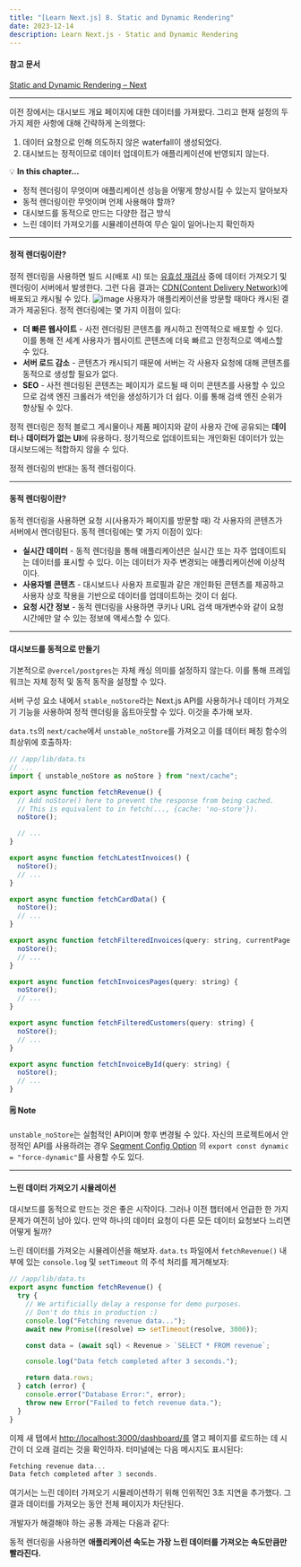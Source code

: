 ```yaml
---
title: "[Learn Next.js] 8. Static and Dynamic Rendering"
date: 2023-12-14
description: Learn Next.js - Static and Dynamic Rendering
---
```


#### 참고 문서

[Static and Dynamic Rendering – Next](https://nextjs.org/learn/dashboard-app/static-and-dynamic-rendering)

---

이전 장에서는 대시보드 개요 페이지에 대한 데이터를 가져왔다. 그리고 현재 설정의 두 가지 제한 사항에 대해 간략하게 논의했다:

1. 데이터 요청으로 인해 의도하지 않은 waterfall이 생성되었다.
2. 대시보드는 정적이므로 데이터 업데이트가 애플리케이션에 반영되지 않는다.

💡 **In this chapter…**

- 정적 렌더링이 무엇이며 애플리케이션 성능을 어떻게 향상시킬 수 있는지 알아보자
- 동적 렌더링이란 무엇이며 언제 사용해야 할까?
- 대시보드를 동적으로 만드는 다양한 접근 방식
- 느린 데이터 가져오기를 시뮬레이션하여 무슨 일이 일어나는지 확인하자

---

#### 정적 렌더링이란?

정적 렌더링을 사용하면 빌드 시(배포 시) 또는 [유효성 재검사](https://nextjs.org/docs/app/building-your-application/data-fetching/fetching-caching-and-revalidating#revalidating-data) 중에 데이터 가져오기 및 렌더링이 서버에서 발생한다. 그런 다음 결과는 [CDN(Content Delivery Network)](https://nextjs.org/docs/app/building-your-application/rendering/server-components#static-rendering-default)에 배포되고 캐시될 수 있다.
![image](https://github.com/tamoimi/tami-dev-blog/assets/100749520/a4867186-b487-4556-a1f7-b3deb677b178)
사용자가 애플리케이션을 방문할 때마다 캐시된 결과가 제공된다. 정적 렌더링에는 몇 가지 이점이 있다:

- **더 빠른 웹사이트** - 사전 렌더링된 콘텐츠를 캐시하고 전역적으로 배포할 수 있다. 이를 통해 전 세계 사용자가 웹사이트 콘텐츠에 더욱 빠르고 안정적으로 액세스할 수 있다.
- **서버 로드 감소** - 콘텐츠가 캐시되기 때문에 서버는 각 사용자 요청에 대해 콘텐츠를 동적으로 생성할 필요가 없다.
- **SEO** - 사전 렌더링된 콘텐츠는 페이지가 로드될 때 이미 콘텐츠를 사용할 수 있으므로 검색 엔진 크롤러가 색인을 생성하기가 더 쉽다. 이를 통해 검색 엔진 순위가 향상될 수 있다.

정적 렌더링은 정적 블로그 게시물이나 제품 페이지와 같이 사용자 간에 공유되는 **데이터**나 **데이터가 없는 UI**에 유용하다. 정기적으로 업데이트되는 개인화된 데이터가 있는 대시보드에는 적합하지 않을 수 있다.

정적 렌더링의 반대는 동적 렌더링이다.

---

#### 동적 렌더링이란?

동적 렌더링을 사용하면 요청 시(사용자가 페이지를 방문할 때) 각 사용자의 콘텐츠가 서버에서 렌더링된다. 동적 렌더링에는 몇 가지 이점이 있다:

- **실시간 데이터** - 동적 렌더링을 통해 애플리케이션은 실시간 또는 자주 업데이트되는 데이터를 표시할 수 있다. 이는 데이터가 자주 변경되는 애플리케이션에 이상적이다.
- **사용자별 콘텐츠** - 대시보드나 사용자 프로필과 같은 개인화된 콘텐츠를 제공하고 사용자 상호 작용을 기반으로 데이터를 업데이트하는 것이 더 쉽다.
- **요청 시간 정보** - 동적 렌더링을 사용하면 쿠키나 URL 검색 매개변수와 같이 요청 시간에만 알 수 있는 정보에 액세스할 수 있다.

---

#### 대시보드를 동적으로 만들기

기본적으로 `@vercel/postgres`는 자체 캐싱 의미를 설정하지 않는다. 이를 통해 프레임워크는 자체 정적 및 동적 동작을 설정할 수 있다.

서버 구성 요소 내에서 `stable_noStore`라는 Next.js API를 사용하거나 데이터 가져오기 기능을 사용하여 정적 렌더링을 옵트아웃할 수 있다. 이것을 추가해 보자.

`data.ts`의 `next/cache`에서 `unstable_noStore`를 가져오고 이를 데이터 페칭 함수의 최상위에 호출하자:

```jsx
// /app/lib/data.ts
// ...
import { unstable_noStore as noStore } from "next/cache";

export async function fetchRevenue() {
  // Add noStore() here to prevent the response from being cached.
  // This is equivalent to in fetch(..., {cache: 'no-store'}).
  noStore();

  // ...
}

export async function fetchLatestInvoices() {
  noStore();
  // ...
}

export async function fetchCardData() {
  noStore();
  // ...
}

export async function fetchFilteredInvoices(query: string, currentPage: number) {
  noStore();
  // ...
}

export async function fetchInvoicesPages(query: string) {
  noStore();
  // ...
}

export async function fetchFilteredCustomers(query: string) {
  noStore();
  // ...
}

export async function fetchInvoiceById(query: string) {
  noStore();
  // ...
}
```

#### 🗒️ Note

`unstable_noStore`는 실험적인 API이며 향후 변경될 수 있다. 자신의 프로젝트에서 안정적인 API를 사용하려는 경우 [Segment Config Option](https://nextjs.org/docs/app/api-reference/file-conventions/route-segment-config) 의 `export const dynamic = "force-dynamic"`를 사용할 수도 있다.

---

#### 느린 데이터 가져오기 시뮬레이션

대시보드를 동적으로 만드는 것은 좋은 시작이다. 그러나 이전 챕터에서 언급한 한 가지 문제가 여전히 남아 있다. 만약 하나의 데이터 요청이 다른 모든 데이터 요청보다 느리면 어떻게 될까?

느린 데이터를 가져오는 시뮬레이션을 해보자. `data.ts` 파일에서 `fetchRevenue()` 내부에 있는 `console.log` 및 `setTimeout` 의 주석 처리를 제거해보자:

```jsx
// /app/lib/data.ts
export async function fetchRevenue() {
  try {
    // We artificially delay a response for demo purposes.
    // Don't do this in production :)
    console.log("Fetching revenue data...");
    await new Promise((resolve) => setTimeout(resolve, 3000));

    const data = (await sql) < Revenue > `SELECT * FROM revenue`;

    console.log("Data fetch completed after 3 seconds.");

    return data.rows;
  } catch (error) {
    console.error("Database Error:", error);
    throw new Error("Failed to fetch revenue data.");
  }
}
```

이제 새 탭에서 [http://localhost:3000/dashboard/를](http://localhost:3000/dashboard/%EB%A5%BC) 열고 페이지를 로드하는 데 시간이 더 오래 걸리는 것을 확인하자. 터미널에는 다음 메시지도 표시된다:

```jsx
Fetching revenue data...
Data fetch completed after 3 seconds.
```

여기서는 느린 데이터 가져오기 시뮬레이션하기 위해 인위적인 3초 지연을 추가했다. 그 결과 데이터를 가져오는 동안 전체 페이지가 차단된다.

개발자가 해결해야 하는 공통 과제는 다음과 같다:

동적 렌더링을 사용하면 **애플리케이션 속도는 가장 느린 데이터를 가져오는 속도만큼만 빨라진다.**
